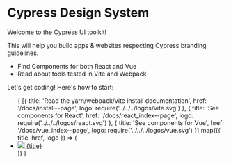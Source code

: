 
<Meta
  title="Get Started"
/>

# Cypress Design System

<p className="text-2xl max-w-200">
  Welcome to the Cypress UI toolkit!
</p>
<p className="text-2xl max-w-250">
  This will help you build apps & websites respecting Cypress branding guidelines.<br/>
  <ul>
    <li className="text-2xl">Find Components for both React and Vue</li>
    <li className="text-2xl">Read about tools tested in Vite and Webpack</li>
  </ul>
  Let's get coding! Here's how to start:
</p>

<ul className="!list-none !p-0 flex flex-col gap-4 my-10 max-w-200">
  {
    [{
      title: 'Read the yarn/webpack/vite install documentation',
      href: '/docs/install--page',
      logo: require('../../../logos/vite.svg')
    },
    {
      title: 'See components for React',
      href: '/docs/react_index--page',
      logo: require('../../../logos/react.svg')
    },
    {
      title: 'See components for Vue',
      href: '/docs/vue_index--page',
      logo: require('../../../logos/vue.svg')
    }].map(({ title, href, logo }) => (
      <li>
        <a className="text-2xl block py-8 px-4 border border-gray-200 rounded flex items-center bg-white hover:bg-jade-50 transition" href={href}>
          <img src={logo} className="w-8 mx-4"/>
          <span className="flex-1">{title}</span>
        </a>
      </li>
    ))
  }
</ul>

